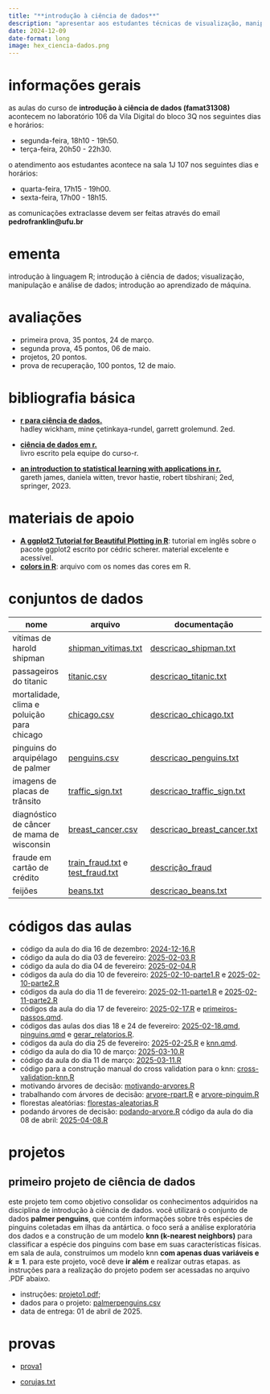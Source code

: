 ```yaml
---
title: "**introdução à ciência de dados**"
description: "apresentar aos estudantes técnicas de visualização, manipulação e análise de dados, além de conceitos introdutórios de aprendizado de máquina, com foco na linguagem de computação estatística R."
date: 2024-12-09
date-format: long
image: hex_ciencia-dados.png
---
```


# informações gerais

as aulas do curso de **introdução à ciência de dados (famat31308)** acontecem no laboratório 106 da Vila Digital do bloco 3Q nos seguintes dias e horários:

-   segunda-feira, 18h10 - 19h50.
-   terça-feira, 20h50 - 22h30.

o atendimento aos estudantes acontece na sala 1J 107 nos seguintes dias e horários:

-   quarta-feira, 17h15 - 19h00.
-   sexta-feira, 17h00 - 18h15.

as comunicações extraclasse devem ser feitas através do email **pedrofranklin@ufu.br**

# ementa

introdução à linguagem R; introdução à ciência de dados; visualização, manipulação e análise de dados; introdução ao aprendizado de máquina.

# avaliações

-   primeira prova, 35 pontos, 24 de março.
-   segunda prova, 45 pontos, 06 de maio.
-   projetos, 20 pontos.
-   prova de recuperação, 100 pontos, 12 de maio.

# bibliografia básica

-   [**r para ciência de dados.**](https://pt.r4ds.hadley.nz/)<br /> hadley wickham, mine çetinkaya-rundel, garrett grolemund. 2ed.

-   [**ciência de dados em r.**](https://livro.curso-r.com/)<br /> livro escrito pela equipe do curso-r.

-   [**an introduction to statistical learning with applications in r.**](https://trevorhastie.github.io/ISLR/ISLR%20Seventh%20Printing.pdf)<br /> gareth james, daniela witten, trevor hastie, robert tibshirani; 2ed, springer, 2023.

# materiais de apoio

-   [**A ggplot2 Tutorial for Beautiful Plotting in R**](https://www.cedricscherer.com/2019/08/05/a-ggplot2-tutorial-for-beautiful-plotting-in-r/): tutorial em inglês sobre o pacote ggplot2 escrito por cédric scherer. material excelente e acessível.
-  [**colors in R**](https://ufubr-my.sharepoint.com/:b:/g/personal/pedrofranklin_ufu_br/EaMQ2YgW4t9GuoBOyzYGv-4BbKA8hnlyo6BWmP_KVoAoyA?e=0GTrKb): arquivo com os nomes das cores em R.

# conjuntos de dados

| nome | arquivo | documentação |
|------------------------------|---------------------|---------------------|
| vítimas de harold shipman | [shipman_vitimas.txt](https://github.com/franklinpedro/dados/blob/main/shipman_vitimas.txt) | [descricao_shipman.txt](https://ufubr-my.sharepoint.com/:t:/g/personal/pedrofranklin_ufu_br/EQ__saD6oqdHthDUmaX6YyoByOPQt7wazqlTv5DnnW4C_Q?e=rTkrXb) |
| passageiros do titanic | [titanic.csv](https://github.com/franklinpedro/dados/blob/main/titanic.csv) | [descricao_titanic.txt](https://ufubr-my.sharepoint.com/:t:/g/personal/pedrofranklin_ufu_br/Ee8VRPM8uKRArfuU_SpyfTcB5i15YBbQjeDtHJUvzAD0CA?e=po8GsF) |
| mortalidade, clima e poluição para chicago | [chicago.csv](https://github.com/franklinpedro/dados/blob/main/chicago.csv) | [descricao_chicago.txt](https://ufubr-my.sharepoint.com/:t:/g/personal/pedrofranklin_ufu_br/Eed5tJ_nfG1BuGiFnEAkV04Ba3Whuqylj3aXu9A-gEu0Sg?e=uVzjXc) |
| pinguins do arquipélago de palmer | [penguins.csv](https://github.com/franklinpedro/dados/blob/main/penguins.csv) | [descricao_penguins.txt](https://ufubr-my.sharepoint.com/:t:/g/personal/pedrofranklin_ufu_br/EXf1UPdIMO1KlQvq2qdeXY8BKhPyZqNAqZrqsYDbNMdSCA?e=F7xVgs) |
|imagens de placas de trânsito|[traffic_sign.txt](https://github.com/franklinpedro/dados/blob/main/traffic_sign.txt)|[descricao_traffic_sign.txt](https://ufubr-my.sharepoint.com/:t:/g/personal/pedrofranklin_ufu_br/EfdU9yxJyqtNn5gTeR_8ruEBm1dj_nsj7vJ-Sm3HGo1c6g?e=2B0i60)|
|diagnóstico de câncer de mama de wisconsin |[breast_cancer.csv](https://github.com/franklinpedro/dados/blob/main/breast_cancer.csv)| [descricao_breast_cancer.txt](https://ufubr-my.sharepoint.com/:t:/g/personal/pedrofranklin_ufu_br/EVdDLPGo4ehHn5xaFEJ2DMMBB-2xLanNOxWaHfVPVXxU7A?e=sqldk2)|
|fraude em cartão de crédito |[train_fraud.txt](https://ufubr-my.sharepoint.com/:t:/g/personal/pedrofranklin_ufu_br/Ef49zgYHniNDsUOX5XR22RIBFF2Vz3aQSDdXiF0e1CkvLA?e=BOpXva) e [test_fraud.txt](https://ufubr-my.sharepoint.com/:t:/g/personal/pedrofranklin_ufu_br/EevItrIiDnxFi5t4hBoT6WUBYnZef9qJN3k2O8hqIjt4xw?e=ZWzluy)|[descrição_fraud](https://www.kaggle.com/datasets/mlg-ulb/creditcardfraud)|
|feijões|[beans.txt](https://drive.google.com/file/d/19WRaFstVBtwJkLvv2cO8z1bNdLXn_JUx/view?usp=sharing)|[descricao_beans.txt](https://drive.google.com/file/d/1uzTPPsZGHqHE42tk0_0AV5XA4AxmOCwK/view?usp=sharing)|

# códigos das aulas

-  código da aula do dia 16 de dezembro: [2024-12-16.R](https://github.com/franklinpedro/ciencias-dados/blob/main/2024-12-16/2024-12-16.R)
-   código da aula do dia 03 de fevereiro: [2025-02-03.R](https://drive.google.com/file/d/1pqrDh-T2kW7AQyZSe0-OR_PHbIACrBsu/view?usp=sharing)
-   código da aula do dia 04 de fevereiro: [2025-02-04.R](https://drive.google.com/file/d/1F_Qxud_lEbE5ptUlzHpC9ThNoqiHCXlB/view?usp=sharing)
-   códigos da aula do dia 10 de fevereiro: [2025-02-10-parte1.R](https://drive.google.com/file/d/1YLFRJdiTUbWGPMlUA6sMkyeOd2CtSwTn/view?usp=sharing) e [2025-02-10-parte2.R](https://drive.google.com/file/d/1OdLEdbjsX6_CUHBFHsRTTL-Y1wbplIJI/view?usp=sharing)
-  códigos da aula do dia 11 de fevereiro: [2025-02-11-parte1.R](https://drive.google.com/file/d/1jhsjRIqBhuQBD7dm9HJiYbuiID8vhDSd/view?usp=sharing) e [2025-02-11-parte2.R](https://drive.google.com/file/d/1UqNhbxlyZULPTq67jpFIR3LLxXpqM7Tz/view?usp=sharing)
-  códigos da aula do dia 17 de fevereiro: [2025-02-17.R](https://drive.google.com/file/d/12BpDklU4lyL1VM_QpGlSYuI967KSzEKo/view?usp=sharing) e [primeiros-passos.qmd](https://drive.google.com/file/d/1YR7xNp4N3FeepDkPh-bM-K1w28yl3Z08/view?usp=sharing).
-  códigos das aulas dos dias 18 e 24 de fevereiro: [2025-02-18.qmd](https://drive.google.com/file/d/1CC8Xb-PHWAtY--aNj1b4VVYOQkD4rlxX/view?usp=sharing), [pinguins.qmd](https://drive.google.com/file/d/1UkkrsI9yyHLO5x2cL5CeVdGzagr256BA/view?usp=sharing) e [gerar_relatorios.R](https://drive.google.com/file/d/1utfupQ_0melo7GC-7wv9cX_h4dJT9lVZ/view?usp=sharing). 
- códigos da aula do dia 25 de fevereiro: [2025-02-25.R](https://drive.google.com/file/d/1TF3wUZOZnhEG1XveViWf87kvWldQdqT6/view?usp=sharing) e [knn.qmd](https://drive.google.com/file/d/1btQh108HgJlvSD-O2fRF8am86GG9MHDP/view?usp=sharing).
- código da aula do dia 10 de março: [2025-03-10.R](https://drive.google.com/file/d/11D8p8pO3TE2lv5cLtcDT0Xq9mkyIg5yl/view?usp=sharing)
- código da aula do dia 11 de março: [2025-03-11.R](https://drive.google.com/file/d/1FsV3IbtuRgfITKWvv1pd5tvB-4pI_eei/view?usp=sharing)
- código para a construção manual do cross validation para o knn: [cross-validation-knn.R](https://ufubr-my.sharepoint.com/:u:/g/personal/pedrofranklin_ufu_br/Ec5ElS5cFrtMkj6n8ajpBTABOEeFxeClAy06fFmfyM838Q?e=eeA40v)
- motivando árvores de decisão: [motivando-arvores.R](https://ufubr-my.sharepoint.com/:u:/g/personal/pedrofranklin_ufu_br/EWtQwwiD03dBvKB29u9NWLUB9--6Cm51acyuBQFD2SUYqQ?e=EQXKh5)
- trabalhando com árvores de decisão: [arvore-rpart.R](https://ufubr-my.sharepoint.com/:u:/g/personal/pedrofranklin_ufu_br/ESKCMYP5gvJInd-gXTjeVM4BaPH1jUoy_qCmOO6Exr6rmA?e=1pUGfy) e [arvore-pinguim.R](https://ufubr-my.sharepoint.com/:u:/g/personal/pedrofranklin_ufu_br/EZuoUmdPAs9EgadtX1judXgBoAL2UaPrsqrJnFf0BA_oeQ?e=fmmiQh)
- florestas aleatórias: [florestas-aleatorias.R](https://ufubr-my.sharepoint.com/:u:/g/personal/pedrofranklin_ufu_br/EQve8qSm7e9IrucXuQfhfcsBtPOzNXAcCU62ffNr9X4Vpg?e=BFPQXZ)
- podando árvores de decisão: [podando-arvore.R](https://ufubr-my.sharepoint.com/:u:/g/personal/pedrofranklin_ufu_br/EUnGRDkwSVdPlq_kAwL0l-MBdwUPsKdwCf6qBbC63OGwFA?e=lo02Jh)
código da aula do dia 08 de abril: [2025-04-08.R](https://drive.google.com/file/d/18bkKbja3JkhOtK81bocc5kr4qWAhvdSM/view?usp=sharing)

# projetos

## primeiro projeto de ciência de dados

este projeto tem como objetivo consolidar os conhecimentos adquiridos na disciplina de introdução à ciência de dados. você utilizará o conjunto de dados **palmer penguins**, que contém informações sobre três espécies de pinguins coletadas em ilhas da antártica. o foco será a análise exploratória dos dados e a construção de um modelo **knn (k-nearest neighbors)** para classificar a espécie dos pinguins com base em suas características físicas. em sala de aula, construímos um modelo knn **com apenas duas variáveis e $k = 1$**. para este projeto, você deve **ir além** e realizar outras etapas. as instruções para a realização do projeto podem ser acessadas no arquivo .PDF abaixo.

-   instruções: [projeto1.pdf](https://drive.google.com/file/d/1FE2f4Sd5WsRiv4xEWvm6D75JqoeRdnfQ/view?usp=sharing);
-   dados para o projeto: [palmerpenguins.csv](https://drive.google.com/file/d/1vC_P_rSeBQ4MlBVJSmkzqNQjMSXxZSMi/view?usp=sharing)
-   data de entrega: 01 de abril de 2025.

# provas

-   [prova1](https://drive.google.com/file/d/1i99p968O_vDjjDgneGesrQ3DpNxE3CI6/view?usp=sharing)

-   [corujas.txt](https://drive.google.com/file/d/1u0iCrTrPp3V3BOLLraur_Mu_LbBcrX2w/view?usp=sharing)